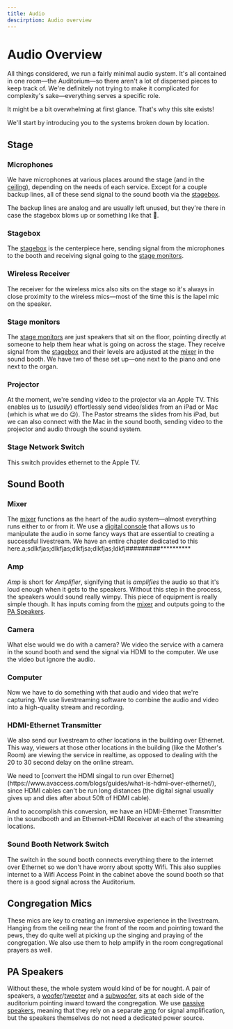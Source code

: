 ```yaml
---
title: Audio
descirption: Audio overview
---
```



# Audio Overview

All things considered, we run a fairly minimal audio system. It's all contained in one room—the Auditorium—so there aren't a lot of dispersed pieces to keep track of. We're definitely not trying to make it complicated for complexity's sake—everything serves a specific role.

<Callout type="info" emoji="ℹ️">
    It might be a bit overwhelming at first glance. That's why this site exists!
</Callout>

We'll start by introducing you to the systems broken down by location.


## Stage

<Diagram altText="Stage Diagram" imageName="stage" label="Stage" />

### Microphones

We have microphones at various places around the stage (and in the [ceiling](/audio#congregation-mics)), depending on the needs of each service. Except for a couple backup lines, all of these send signal to the sound booth via the [stagebox](/audio#stagebox).

<Callout type="info" emoji="ℹ️">
    The backup lines are analog and are usually left unused, but they're there in case the stagebox blows up or something like that 🤷.
</Callout>

### Stagebox

The [stagebox](https://en.wikipedia.org/wiki/Stage_box) is the centerpiece here, sending signal from the microphones to the booth and receiving signal going to the [stage monitors](/audio#stage-monitors). 

### Wireless Receiver

The receiver for the wireless mics also sits on the stage so it's always in close proximity to the wireless mics—most of the time this is the lapel mic on the speaker.

### Stage monitors

The [stage monitors](https://en.wikipedia.org/wiki/Stage_monitor_system) are just speakers that sit on the floor, pointing directly at someone to help them hear what is going on across the stage. They receive signal from the [stagebox](/audio#stagebox) and their levels are adjusted at the [mixer](/audio#mixer) in the sound booth. We have two of these set up—one next to the piano and one next to the organ.

### Projector

At the moment, we're sending video to the projector via an Apple TV. This enables us to (*usually*) effortlessly send video/slides from an iPad or Mac (which is what we do 😉). The Pastor streams the slides from his iPad, but we can also connect with the Mac in the sound booth, sending video to the projector and audio through the sound system.

### Stage Network Switch

This switch provides ethernet to the Apple TV.


## Sound Booth

<Diagram altText="Sound Booth Diagram" imageName="booth" label="Sound Booth" />

### Mixer

The [mixer](https://en.wikipedia.org/wiki/Mixing_console) functions as the heart of the audio system—almost everything runs either to or from it. We use a [digital console](https://en.wikipedia.org/wiki/Digital_mixing_console) that allows us to manipulate the audio in some fancy ways that are essential to creating a successful livestream. We have an entire chapter dedicated to this here.a;sdlkfjas;dlkfjas;dlkfjsa;dlkfjas;ldkfj#########**********

### Amp

*Amp* is short for *Amplifier*, signifying that is *amplifies* the audio so that it's loud enough when it gets to the speakers. Without this step in the process, the speakers would sound really wimpy. This piece of equipment is really simple though. It has inputs coming from the [mixer](/audio#mixer) and outputs going to the [PA Speakers](/audio#pa-speakers).

### Camera

What else would we do with a camera? We video the service with a camera in the sound booth and send the signal via HDMI to the computer. We use the video but ignore the audio.

### Computer

Now we have to do something with that audio and video that we're capturing. We use livestreaming software to combine the audio and video into a high-quality stream and recording. 

### HDMI-Ethernet Transmitter

We also send our livestream to other locations in the building over Ethernet. This way, viewers at those other locations in the building (like the Mother's Room) are viewing the service in realtime, as opposed to dealing with the 20 to 30 second delay on the online stream.

<Callout>
    We need to [convert the HDMI singal to run over Ethernet](https://www.avaccess.com/blogs/guides/what-is-hdmi-over-ethernet/), since HDMI cables can't be run long distances (the digital signal usually gives up and dies after about 50ft of HDMI cable).
</Callout>

And to accomplish this conversion, we have an HDMI-Ethernet Transmitter in the soundbooth and an Ethernet-HDMI Receiver at each of the streaming locations.

### Sound Booth Network Switch

The switch in the sound booth connects everything there to the internet over Ethernet so we don't have worry about spotty Wifi. This also supplies internet to a Wifi Access Point in the cabinet above the sound booth so that there is a good signal across the Auditorium.


## Congregation Mics

These mics are key to creating an immersive experience in the livestream. Hanging from the ceiling near the front of the room and pointing toward the pews, they do quite well at picking up the singing and praying of the congregation. We also use them to help amplify in the room congregational prayers as well.


## PA Speakers

Without these, the whole system would kind of be for nought. A pair of speakers, a [woofer](https://en.wikipedia.org/wiki/Woofer)/[tweeter](https://en.wikipedia.org/wiki/Tweeter) and a [subwoofer](https://en.wikipedia.org/wiki/Subwoofer), sits at each side of the auditorium pointing inward toward the congregation. We use [passive speakers](https://www.howtogeek.com/827082/active-vs-passive-speakers/), meaning that they rely on a separate [amp](/audio#amp) for signal amplification, but the speakers themselves do not need a dedicated power source.